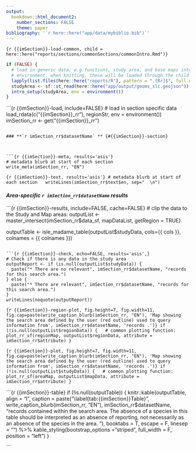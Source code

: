 ```yaml
---
output:
  bookdown::html_document2:
    number_sections: FALSE
    theme: paper
bibliography: '`r here::here("app/data/mybiblio.bib")`'
---
```


```{r {{imSection}}-load-common, child = here::here("reports/sections/commonSections/commonIntro.Rmd")}
```

```r
if (FALSE) { 
  # load in generic data, e.g.functions, study area, and base maps into the 
  # environment, when knitting, these will be loaded through the child rmd.
  lapply(list.files(here::here("reports/R"), pattern = ".[Rr]$", full.names = TRUE), source)
  studyArea <- sf::st_read(here::here("app/output/geoms_slc.geojson"))
  intro_setup(studyArea, env = environment())
}
```

```{r {{imSection}}-load, include=FALSE}
# load in section specific data
load_rdata(c("{{imSection}}_rr"), regionStr, env = environment())
imSection_rr <- get("{{imSection}}_rr")

```

### **`r imSection_rr$datasetName` ** {#{{imSection}}-section}



```{r {{imSection}}-meta, results='asis'}
# metadata blurb at start of each section
write_meta(imSection_rr, "EN")
```

```{r {{imSection}}-text, results='asis'}
# metadata blurb at start of each section
  writeLines(imSection_rr$text$en, sep="  \n")
```

#### *Area-specific `r imSection_rr$datasetName` results*
```{r {{imSection}}-results, include=FALSE, cache=FALSE}
# clip the data to the Study and Map areas:
outputList <- master_intersect(imSection_rr$data_sf, mapDataList, getRegion = TRUE)

outputTable <- isle_madame_table(outputList$studyData, cols={{ cols }}, colnames = {{ colnames }})

```

```{r {{imSection}}-check, echo=FALSE, results='asis',}
# Check if there is any data in the study area
outputReport <- if (is.null(outputList$studyData)) {
  paste("* There are no relevant", imSection_rr$datasetName, "records for this search area.")
} else {
  paste("* There are relevant", imSection_rr$datasetName, "records for this search area.")
}
writeLines(noquote(outputReport))
```

```{r {{imSection}}-region-plot, fig.height=7, fig.width=11, fig.cap=paste(write_caption_blurb(imSection_rr, "EN"), 'Map showing the search area defined by the user (red outline) used to query information from', imSection_rr$datasetName, 'records .')}
if (!is.null(outputList$regionData)) {
  # common plotting function:
  plot_rr_sf(regionMap, outputList$regionData, attribute = 
               imSection_rr$attribute)
}
```

```{r {{imSection}}-plot, fig.height=7, fig.width=11, fig.cap=paste(write_caption_blurb(imSection_rr, "EN"), 'Map showing the search area defined by the user (red outline) used to query information from', imSection_rr$datasetName, 'records .')}
if (!is.null(outputList$studyData)) {
  # common plotting function:
  plot_rr_sf(areaMap, outputList$mapData, attribute = 
               imSection_rr$attribute)
}
```

```{r {{imSection}}-table}
if (!is.null(outputTable)) {
    knitr::kable(outputTable, align = "l", caption = paste("\\label{tab:{{imSection}}Table}", write_caption_blurb(imSection_rr, "EN"),  imSection_rr$datasetName,  "records contained within the search area. The absence of a species in this table should be interpreted as an absence of reporting, not necessarily as an absence of the species in the area. </b>"), booktabs = T, escape = F, linesep = "") %>% kable_styling(bootstrap_options = "striped", full_width = F, position = "left")
}

```
